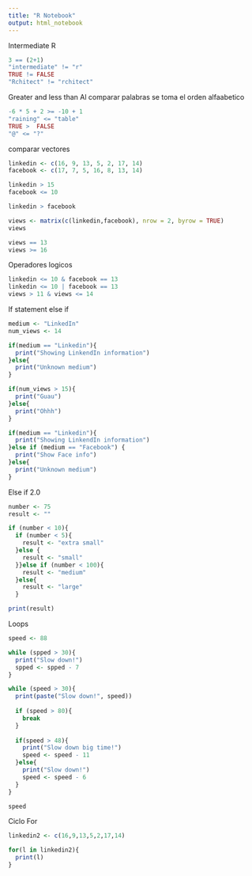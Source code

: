 ---
title: "R Notebook"
output: html_notebook
---

Intermediate R
```{r}
3 == (2+1)
"intermediate" != "r"
TRUE != FALSE
"Rchitect" != "rchitect"
```
Greater and less than
Al comparar palabras se toma el orden alfaabetico
```{r}
-6 * 5 + 2 >= -10 + 1
"raining" <= "table"
TRUE >  FALSE
"@" <= "?"
```
comparar vectores
```{r}
linkedin <- c(16, 9, 13, 5, 2, 17, 14)
facebook <- c(17, 7, 5, 16, 8, 13, 14)

linkedin > 15
facebook <= 10

linkedin > facebook

views <- matrix(c(linkedin,facebook), nrow = 2, byrow = TRUE)
views

views == 13
views >= 16
```
Operadores logicos
```{r}
linkedin <= 10 & facebook == 13
linkedin <= 10 | facebook == 13
views > 11 & views <= 14
```
If statement 
else if
```{r}
medium <- "LinkedIn"
num_views <- 14

if(medium == "Linkedin"){
  print("Showing LinkendIn information")
}else{
  print("Unknown medium")
}

if(num_views > 15){
  print("Guau")
}else{
  print("Ohhh")
}

if(medium == "Linkedin"){
  print("Showing LinkendIn information")
}else if (medium == "Facebook") {
  print("Show Face info")
}else{
  print("Unknown medium")
}
```
Else if 2.0
```{r}
number <- 75
result <- ""

if (number < 10){
  if (number < 5){
    result <- "extra small"
  }else {
    result <- "small"
  }}else if (number < 100){
    result <- "medium"
  }else{
    result <- "large"
  }

print(result)
```
Loops
```{r}
speed <- 88

while (spped > 30){
  print("Slow down!")
  spped <- spped - 7
}

while (speed > 30){
  print(paste("Slow down!", speed))
  
  if (speed > 80){
    break
  }
  
  if(speed > 48){
    print("Slow down big time!")
    speed <- speed - 11
  }else{
    print("Slow down!")
    speed <- speed - 6
  }
}

speed


```
Ciclo For
```{r}
linkedin2 <- c(16,9,13,5,2,17,14)

for(l in linkedin2){
  print(l)
}
```

